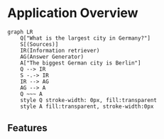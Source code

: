 # Application Overview

```mermaid
graph LR
    Q["What is the largest city in Germany?"]
    S[(Sources)]
    IR(Information retriever)
    AG(Answer Generator)
    A["The biggest German city is Berlin"]
    Q --> IR
    S -.-> IR
    IR --> AG
    AG --> A
    Q ~~~ A
    style Q stroke-width: 0px, fill:transparent
    style A fill:transparent, stroke-width:0px
```

## Features


